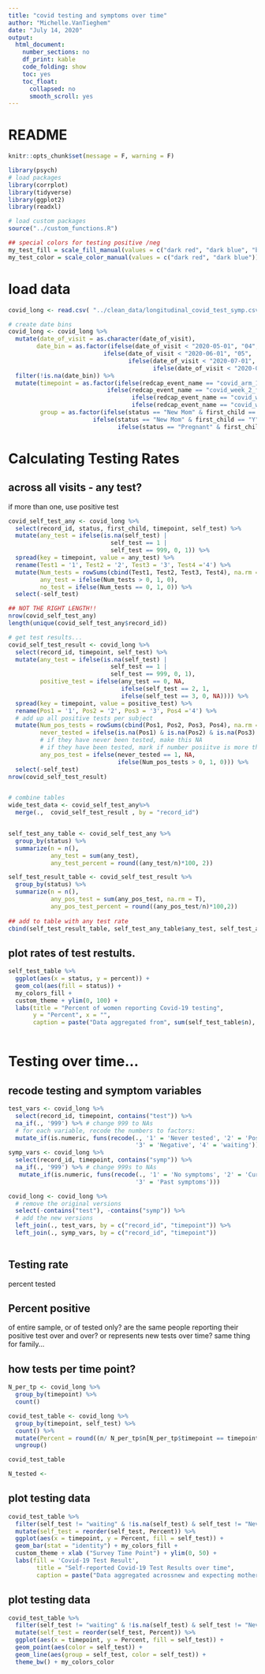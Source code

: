 ```yaml
---
title: "covid testing and symptoms over time"
author: "Michelle.VanTieghem"
date: "July 14, 2020"
output:
  html_document:
    number_sections: no
    df_print: kable
    code_folding: show
    toc: yes
    toc_float:
      collapsed: no
      smooth_scroll: yes
---
```


# README

```r
knitr::opts_chunk$set(message = F, warning = F)

library(psych)
# load packages
library(corrplot)
library(tidyverse)
library(ggplot2)
library(readxl)

# load custom packages
source("../custom_functions.R")

## special colors for testing positive /neg
my_test_fill = scale_fill_manual(values = c("dark red", "dark blue", "blue", "red"))
my_test_color = scale_color_manual(values = c("dark red", "dark blue"))

```


# load data
```r
covid_long <- read.csv( "../clean_data/longitudinal_covid_test_symp.csv")

# create date bins
covid_long <- covid_long %>%
  mutate(date_of_visit = as.character(date_of_visit),
        date_bin = as.factor(ifelse(date_of_visit < "2020-05-01", "04", 
                           ifelse(date_of_visit < "2020-06-01", "05", 
                                  ifelse(date_of_visit < "2020-07-01", "06", 
                                         ifelse(date_of_visit < "2020-08-01", "07", NA)))))) %>%
  filter(!is.na(date_bin)) %>%
  mutate(timepoint = as.factor(ifelse(redcap_event_name == "covid_arm_1", 1, 
                            ifelse(redcap_event_name == "covid_week_2_follo_arm_1", 2, 
                                   ifelse(redcap_event_name == "covid_week_4_follo_arm_1", 3, 
                                   ifelse(redcap_event_name == "covid_week_6_follo_arm_1", 4, NA))))),
         group = as.factor(ifelse(status == "New Mom" & first_child == "N", "New mom, with older children", 
                        ifelse(status == "New Mom" & first_child == "Y", "New mom, first child",
                               ifelse(status == "Pregnant" & first_child == "Y", "Pregnant, first child", ifelse(status == "Pregnant" & first_child == "N", "Pregnant, with older children", NA))))))

```


# Calculating Testing Rates 
## across all visits - any test? 
 if more than one, use positive test
```r

covid_self_test_any <- covid_long %>%
  select(record_id, status, first_child, timepoint, self_test) %>%
  mutate(any_test = ifelse(is.na(self_test) | 
                             self_test == 1 |
                             self_test == 999, 0, 1)) %>%
  spread(key = timepoint, value = any_test) %>%
  rename(Test1 = '1', Test2 = '2', Test3 = '3', Test4 ='4') %>%
  mutate(Num_tests = rowSums(cbind(Test1, Test2, Test3, Test4), na.rm = T), 
         any_test = ifelse(Num_tests > 0, 1, 0), 
         no_test = ifelse(Num_tests == 0, 1, 0)) %>%
  select(-self_test)

## NOT THE RIGHT LENGTH!!
nrow(covid_self_test_any)
length(unique(covid_self_test_any$record_id))

# get test results... 
covid_self_test_result <- covid_long %>%
  select(record_id, timepoint, self_test) %>%
  mutate(any_test = ifelse(is.na(self_test) | 
                             self_test == 1 |
                             self_test == 999, 0, 1),
         positive_test = ifelse(any_test == 0, NA,
                                ifelse(self_test == 2, 1, 
                                ifelse(self_test == 3, 0, NA)))) %>%
  spread(key = timepoint, value = positive_test) %>%
  rename(Pos1 = '1', Pos2 = '2', Pos3 = '3', Pos4 ='4') %>%
  # add up all positive tests per subject
  mutate(Num_pos_tests = rowSums(cbind(Pos1, Pos2, Pos3, Pos4), na.rm =T),
         never_tested = ifelse(is.na(Pos1) & is.na(Pos2) & is.na(Pos3) & is.na(Pos4), 1, 0),
         # if they have never been tested, make this NA
         # if they have been tested, mark if number posiitve is more than zero.
         any_pos_test = ifelse(never_tested == 1, NA, 
                               ifelse(Num_pos_tests > 0, 1, 0))) %>%
  select(-self_test)
nrow(covid_self_test_result)


# combine tables 
wide_test_data <- covid_self_test_any%>%
  merge(.,  covid_self_test_result , by = "record_id")


self_test_any_table <- covid_self_test_any %>%
  group_by(status) %>%
  summarize(n = n(), 
            any_test = sum(any_test), 
            any_test_percent = round((any_test/n)*100, 2))

self_test_result_table <- covid_self_test_result %>%
  group_by(status) %>%
  summarize(n = n(), 
            any_pos_test = sum(any_pos_test, na.rm = T), 
            any_pos_test_percent = round((any_pos_test/n)*100,2))
  
## add to table with any test rate
cbind(self_test_result_table, self_test_any_table$any_test, self_test_any_table$any_test_percent)

```


## plot rates of test restults. 
```r
self_test_table %>%
  ggplot(aes(x = status, y = percent)) +
  geom_col(aes(fill = status)) + 
  my_colors_fill + 
  custom_theme + ylim(0, 100) +
  labs(title = "Percent of women reporting Covid-19 testing", 
       y = "Percent", x = "", 
       caption = paste("Data aggregated from", sum(self_test_table$n), "new and expecting mothers"))
  

```


# Testing over time...
## recode testing and symptom variables 
```r
test_vars <- covid_long %>% 
  select(record_id, timepoint, contains("test")) %>%
  na_if(., '999') %>% # change 999 to NAs
  # for each variable, recode the numbers to factors:
  mutate_if(is.numeric, funs(recode(., '1' = 'Never tested', '2' = 'Positive', 
                                    '3' = 'Negative', '4' = 'waiting')))
symp_vars <- covid_long %>% 
  select(record_id, timepoint, contains("symp")) %>%
  na_if(., '999') %>% # change 999s to NAs
   mutate_if(is.numeric, funs(recode(., '1' = 'No symptoms', '2' = 'Current symptoms', 
                                    '3' = 'Past symptoms')))

covid_long <- covid_long %>%
  # remove the original versions
  select(-contains("test"), -contains("symp")) %>%
  # add the new versions
  left_join(., test_vars, by = c("record_id", "timepoint")) %>%
  left_join(., symp_vars, by = c("record_id", "timepoint"))
  
```


## Testing rate 
percent tested 

## Percent positive 
of entire sample, or of tested only? 
are the same people reporting their positive test over and over? or represents new tests over time?
same thing for family... 


## how tests per time point? 
```r
N_per_tp <- covid_long %>%
  group_by(timepoint) %>% 
  count()

covid_test_table <- covid_long %>% 
  group_by(timepoint, self_test) %>%
  count() %>%
  mutate(Percent = round((n/ N_per_tp$n[N_per_tp$timepoint == timepoint])*100, 2)) %>%
  ungroup()

covid_test_table

N_tested <- 
```

## plot testing data 
```r

covid_test_table %>%
  filter(self_test != "waiting" & !is.na(self_test) & self_test != "Never tested") %>%
  mutate(self_test = reorder(self_test, Percent)) %>%
  ggplot(aes(x = timepoint, y = Percent, fill = self_test)) + 
  geom_bar(stat = "identity") + my_colors_fill +
  custom_theme + xlab ("Survey Time Point") + ylim(0, 50) +
  labs(fill = 'Covid-19 Test Result', 
        title = "Self-reported Covid-19 Test Results over time", 
        caption = paste("Data aggregated acrossnew and expecting mothers"))

```


## plot testing data 
```r

covid_test_table %>%
  filter(self_test != "waiting" & !is.na(self_test) & self_test != "Never tested") %>%
  mutate(self_test = reorder(self_test, Percent)) %>%
  ggplot(aes(x = timepoint, y = Percent, fill = self_test)) + 
  geom_point(aes(color = self_test)) +
  geom_line(aes(group = self_test, color = self_test)) + 
  theme_bw() + my_colors_color

```
